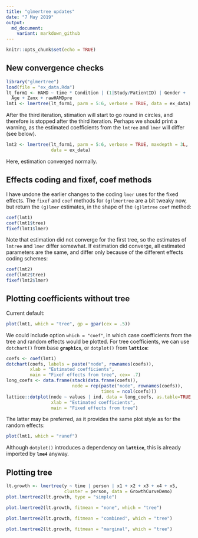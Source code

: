 ```yaml
---
title: "glmertree updates"
date: "7 May 2019"
output: 
  md_document:
    variant: markdown_github
---
```


```r
knitr::opts_chunk$set(echo = TRUE)
```

## New convergence checks

```r
library("glmertree")
load(file = "ex_data.Rda")
lt_form1 <- HAMD ~ time * Condition | (1|Study/PatientID) | Gender + 
  Age + Zanx + rawHAMDpre
lmt1 <- lmertree(lt_form1, parm = 5:6, verbose = TRUE, data = ex_data)
```

After the third iteration, stimation will start to go round in circles, and therefore is stopped after the third iteration. Perhaps we should print a warning, as the estimated coefficients from the `lmtree` and `lmer` will differ (see below).

```r
lmt2 <- lmertree(lt_form1, parm = 5:6, verbose = TRUE, maxdepth = 3L, 
                 data = ex_data)
```

Here, estimation converged normally.


## Effects coding and fixef, coef methods

I have undone the earlier changes to the coding `lmer` uses for the fixed effects. The `fixef` and `coef` methods for `(g)lmertree` are a bit tweaky now, but return the `(g)lmer` estimates, in the shape of the `(g)lmtree` `coef` method:

```r
coef(lmt1)
coef(lmt1$tree)
fixef(lmt1$lmer)
```

Note that estimation did not converge for the first tree, so the estimates of `lmtree` and `lmer` differ somewhat. If estimation did converge, all estimated parameters are the same, and differ only because of the different effects coding schemes:

```r
coef(lmt2)
coef(lmt2$tree)
fixef(lmt2$lmer)
```


## Plotting coefficients without tree

Current default:

```r
plot(lmt1, which = "tree", gp = gpar(cex = .5))
```

We could include option `which = "coef"`, in which case coefficients from the tree and random effects would be plotted. For tree coefficients, we can use `dotchart()` from base **`graphics`**, or `dotplot()` from **`lattice`**: 

```r
coefs <- coef(lmt1)
dotchart(coefs, labels = paste("node", rownames(coefs)),
         xlab = "Estimated coefficients",
         main = "Fixef effects from tree", cex= .7)
long_coefs <- data.frame(stack(data.frame(coefs)), 
                         node = rep(paste("node", rownames(coefs)), 
                                    times = ncol(coefs)))
lattice::dotplot(node ~ values | ind, data = long_coefs, as.table=TRUE, 
                 xlab = "Estimated coefficients",
                 main = "Fixed effects from tree")
```

The latter may be preferred, as it provides the same plot style as for the random effects:   

```r
plot(lmt1, which = "ranef")
```

Although `dotplot()` introduces a dependency on **`lattice`**, this is already imported by **`lme4`** anyway.



## Plotting tree

```r
lt.growth <- lmertree(y ~ time | person | x1 + x2 + x3 + x4 + x5, 
                      cluster = person, data = GrowthCurveDemo)
plot.lmertree2(lt.growth, type = "simple")
```


```r
plot.lmertree2(lt.growth, fitmean = "none", which = "tree")
```

```r
plot.lmertree2(lt.growth, fitmean = "combined", which = "tree")
```

```r
plot.lmertree2(lt.growth, fitmean = "marginal", which = "tree")
```